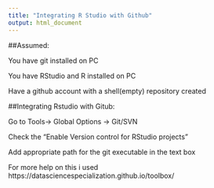 ```yaml
---
title: "Integrating R Studio with Github"
output: html_document
---
```


##Assumed:

You have git installed on PC

You have RStudio and R installed on PC

Have a github account with a shell(empty) repository created


##Integrating Rstudio with Gitub:

Go to Tools-> Global Options -> Git/SVN

Check the "Enable Version control for RStudio projects"

Add appropriate path for the git executable in the text box 


For more help on this i used https://datasciencespecialization.github.io/toolbox/
